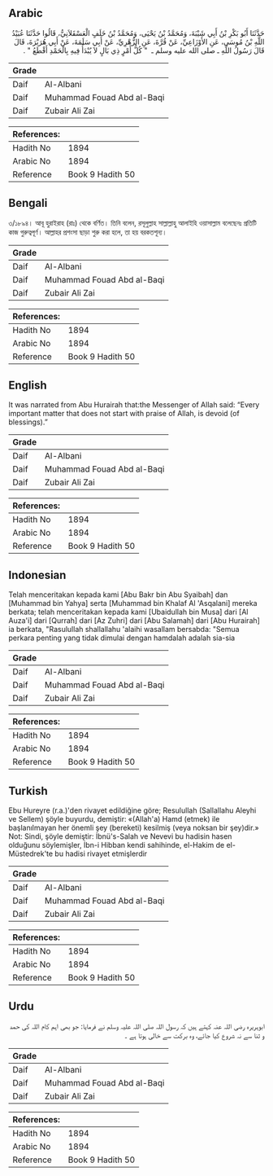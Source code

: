 ## Arabic


<div dir="rtl" lang="ar" style={{fontSize:'larger',backgroundColor:'#f8f9fa',padding:20}}>
حَدَّثَنَا أَبُو بَكْرِ بْنُ أَبِي شَيْبَةَ، وَمُحَمَّدُ بْنُ يَحْيَى، وَمُحَمَّدُ بْنُ خَلَفٍ الْعَسْقَلاَنِيُّ، قَالُوا حَدَّثَنَا عُبَيْدُ اللَّهِ بْنُ مُوسَى، عَنِ الأَوْزَاعِيِّ، عَنْ قُرَّةَ، عَنِ الزُّهْرِيِّ، عَنْ أَبِي سَلَمَةَ، عَنْ أَبِي هُرَيْرَةَ، قَالَ قَالَ رَسُولُ اللَّهِ ـ صلى الله عليه وسلم ـ ‏ "‏ كُلُّ أَمْرٍ ذِي بَالٍ لاَ يُبْدَأُ فِيهِ بِالْحَمْدِ أَقْطَعُ ‏"‏ ‏.‏
</div>
<div style={{backgroundColor:'#f8f9fa',padding:20, marginBottom: 10}}><table> <thead> <tr> <th>Grade</th> <th></th> </tr> </thead> <tbody> <tr><td>Daif</td><td>Al-Albani</td></tr><tr><td>Daif</td><td>Muhammad Fouad Abd al-Baqi</td></tr><tr><td>Daif</td><td>Zubair Ali Zai</td></tr></tbody></table><table> <thead> <tr> <th>References:</th> <th></th> </tr> </thead> <tbody><tr><td>Hadith No</td><td>1894</td></tr><tr><td>Arabic No</td><td>1894</td></tr><tr><td>Reference</td><td>Book 9 Hadith 50</td></tr></tbody></table></div>

## Bengali


<div dir="ltr" lang="bn" style={{fontSize:'larger',backgroundColor:'#f8f9fa',padding:20}}>
৩/১৮৯৪। আবূ হুরাইরাহ (রাঃ) থেকে বর্ণিত। তিনি বলেন, রসূলুল্লাহ সাল্লাল্লাহু আলাইহি ওয়াসাল্লাম বলেছেনঃ প্রতিটি কাজ গুরুত্বপূর্ণ। আল্লাহর প্রশংসা ছাড়া শুরু করা হলে, তা হয় বরকতশূন্য।
</div>
<div style={{backgroundColor:'#f8f9fa',padding:20, marginBottom: 10}}><table> <thead> <tr> <th>Grade</th> <th></th> </tr> </thead> <tbody> <tr><td>Daif</td><td>Al-Albani</td></tr><tr><td>Daif</td><td>Muhammad Fouad Abd al-Baqi</td></tr><tr><td>Daif</td><td>Zubair Ali Zai</td></tr></tbody></table><table> <thead> <tr> <th>References:</th> <th></th> </tr> </thead> <tbody><tr><td>Hadith No</td><td>1894</td></tr><tr><td>Arabic No</td><td>1894</td></tr><tr><td>Reference</td><td>Book 9 Hadith 50</td></tr></tbody></table></div>

## English


<div dir="ltr" lang="en" style={{fontSize:'larger',backgroundColor:'#f8f9fa',padding:20}}>
It was narrated from Abu Hurairah that:the Messenger of Allah said: “Every important matter that does not start with praise of Allah, is devoid (of blessings).”
</div>
<div style={{backgroundColor:'#f8f9fa',padding:20, marginBottom: 10}}><table> <thead> <tr> <th>Grade</th> <th></th> </tr> </thead> <tbody> <tr><td>Daif</td><td>Al-Albani</td></tr><tr><td>Daif</td><td>Muhammad Fouad Abd al-Baqi</td></tr><tr><td>Daif</td><td>Zubair Ali Zai</td></tr></tbody></table><table> <thead> <tr> <th>References:</th> <th></th> </tr> </thead> <tbody><tr><td>Hadith No</td><td>1894</td></tr><tr><td>Arabic No</td><td>1894</td></tr><tr><td>Reference</td><td>Book 9 Hadith 50</td></tr></tbody></table></div>

## Indonesian


<div dir="ltr" lang="id" style={{fontSize:'larger',backgroundColor:'#f8f9fa',padding:20}}>
Telah menceritakan kepada kami [Abu Bakr bin Abu Syaibah] dan [Muhammad bin Yahya] serta [Muhammad bin Khalaf Al 'Asqalani] mereka berkata; telah menceritakan kepada kami [Ubaidullah bin Musa] dari [Al Auza'i] dari [Qurrah] dari [Az Zuhri] dari [Abu Salamah] dari [Abu Hurairah] ia berkata, "Rasulullah shallallahu 'alaihi wasallam bersabda: "Semua perkara penting yang tidak dimulai dengan hamdalah adalah sia-sia
</div>
<div style={{backgroundColor:'#f8f9fa',padding:20, marginBottom: 10}}><table> <thead> <tr> <th>Grade</th> <th></th> </tr> </thead> <tbody> <tr><td>Daif</td><td>Al-Albani</td></tr><tr><td>Daif</td><td>Muhammad Fouad Abd al-Baqi</td></tr><tr><td>Daif</td><td>Zubair Ali Zai</td></tr></tbody></table><table> <thead> <tr> <th>References:</th> <th></th> </tr> </thead> <tbody><tr><td>Hadith No</td><td>1894</td></tr><tr><td>Arabic No</td><td>1894</td></tr><tr><td>Reference</td><td>Book 9 Hadith 50</td></tr></tbody></table></div>

## Turkish


<div dir="ltr" lang="tr" style={{fontSize:'larger',backgroundColor:'#f8f9fa',padding:20}}>
Ebu Hureyre (r.a.)'den rivayet edildiğine göre; Resulullah (Sallallahu Aleyhi ve Sellem) şöyle buyurdu, demiştir: «(Allah'a) Hamd (etmek) ile başlanılmayan her önemli şey (bereketi) kesilmiş (veya noksan bir şey)dir.» Not: Sindi, şöyle demiştir: İbnü's-Salah ve Nevevi bu hadisin hasen olduğunu söylemişler, İbn-i Hibban kendi sahihinde, el-Hakim de el-Müstedrek'te bu hadisi rivayet etmişlerdir
</div>
<div style={{backgroundColor:'#f8f9fa',padding:20, marginBottom: 10}}><table> <thead> <tr> <th>Grade</th> <th></th> </tr> </thead> <tbody> <tr><td>Daif</td><td>Al-Albani</td></tr><tr><td>Daif</td><td>Muhammad Fouad Abd al-Baqi</td></tr><tr><td>Daif</td><td>Zubair Ali Zai</td></tr></tbody></table><table> <thead> <tr> <th>References:</th> <th></th> </tr> </thead> <tbody><tr><td>Hadith No</td><td>1894</td></tr><tr><td>Arabic No</td><td>1894</td></tr><tr><td>Reference</td><td>Book 9 Hadith 50</td></tr></tbody></table></div>

## Urdu


<div dir="rtl" lang="ur" style={{fontSize:'larger',backgroundColor:'#f8f9fa',padding:20}}>
ابوہریرہ رضی اللہ عنہ کہتے ہیں کہ رسول اللہ صلی اللہ علیہ وسلم نے فرمایا: جو بھی اہم کام اللہ کی حمد و ثنا سے نہ شروع کیا جائے، وہ برکت سے خالی ہوتا ہے ۔
</div>
<div style={{backgroundColor:'#f8f9fa',padding:20, marginBottom: 10}}><table> <thead> <tr> <th>Grade</th> <th></th> </tr> </thead> <tbody> <tr><td>Daif</td><td>Al-Albani</td></tr><tr><td>Daif</td><td>Muhammad Fouad Abd al-Baqi</td></tr><tr><td>Daif</td><td>Zubair Ali Zai</td></tr></tbody></table><table> <thead> <tr> <th>References:</th> <th></th> </tr> </thead> <tbody><tr><td>Hadith No</td><td>1894</td></tr><tr><td>Arabic No</td><td>1894</td></tr><tr><td>Reference</td><td>Book 9 Hadith 50</td></tr></tbody></table></div>